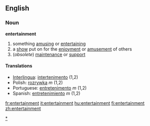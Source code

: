 ==English==

===Noun===
'''entertainment'''
# something [[amusing]] or [[entertaining]]
# a [[show]] put on for the [[enjoyment]] or [[amusement]] of others
#(''obsolete'') [[maintenance]] or [[support]]

====Translations====
*[[Interlingua]]: [[intertenimento]] (1,2)
*Polish: [[rozrywka]] ''m'' (1,2)
*Portuguese: [[entretenimento]] ''m'' (1,2)
*Spanish: [[entretenimiento]] ''m'' (1,2)

[[Category:Entertainment|*]]

[[fr:entertainment]]
[[it:entertainment]]
[[hu:entertainment]]
[[fi:entertainment]]
[[zh:entertainment]]